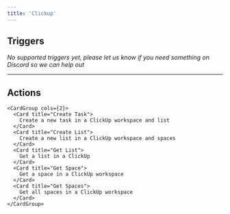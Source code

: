 ```yaml
---
title: 'Clickup'
---
```


## Triggers

*No supported triggers yet, please let us know if you need something on Discord so we can help out* 


---

## Actions


    <CardGroup cols={2}>
      <Card title="Create Task">
        Create a new task in a ClickUp workspace and list
      </Card>
      <Card title="Create List">
        Create a new list in a ClickUp workspace and spaces
      </Card>
      <Card title="Get List">
        Get a list in a ClickUp
      </Card>
      <Card title="Get Space">
        Get a space in a ClickUp workspace
      </Card>
      <Card title="Get Spaces">
        Get all spaces in a ClickUp workspace
      </Card>
    </CardGroup>
    

